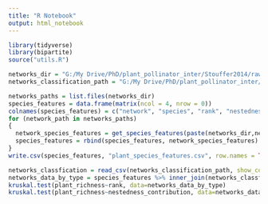 ```yaml
---
title: "R Notebook"
output: html_notebook
---
```


```r
library(tidyverse)
library(bipartite)
source("utils.R")
```


```r
networks_dir = "G:/My Drive/PhD/plant_pollinator_inter/Stouffer2014/raw_CSVs/networks/"
networks_classification_path = "G:/My Drive/PhD/plant_pollinator_inter/Stouffer2014/prepare_input_data/network_classification.csv"

networks_paths = list.files(networks_dir)
species_features = data.frame(matrix(ncol = 4, nrow = 0))
colnames(species_features) = c("network", "species", "rank", "nestedness_contribution")
for (network_path in networks_paths)
{
  network_species_features = get_species_features(paste(networks_dir,network_path, sep=""))
  species_features = rbind(species_features, network_species_features)
}
write.csv(species_features, "plant_species_features.csv", row.names = TRUE)
```

```r
networks_classfication = read_csv(networks_classification_path, show_col_types = FALSE)
networks_data_by_type = species_features %>% inner_join(networks_classfication, by="network")
kruskal.test(plant_richness~rank, data=networks_data_by_type)
kruskal.test(plant_richness~nestedness_contribution, data=networks_data_by_type)
```

